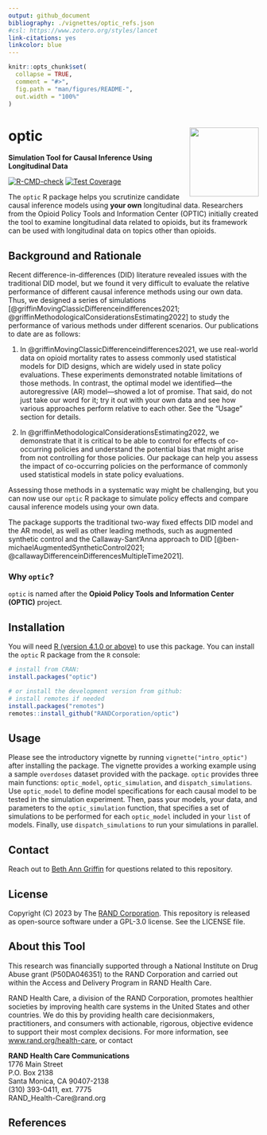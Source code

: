 ```yaml
---
output: github_document
bibliography: ./vignettes/optic_refs.json
#csl: https://www.zotero.org/styles/lancet
link-citations: yes
linkcolor: blue
---
```


<!-- README.md is generated from README.Rmd. Please edit that file -->

```r
knitr::opts_chunk$set(
  collapse = TRUE,
  comment = "#>",
  fig.path = "man/figures/README-",
  out.width = "100%"
)
```

# optic <a href='https://github.com/RANDCorporation/optic'><img src='man/figures/optic.png' align="right" height="139"  style="height:139px !important;" /></a>
**Simulation Tool for Causal Inference Using Longitudinal Data**

[![R-CMD-check](https://github.com/RANDCorporation/optic/workflows/R-CMD-check/badge.svg)](https://github.com/RANDCorporation/optic/actions)
[![Test Coverage](https://github.com/RANDCorporation/optic/workflows/test-coverage/badge.svg)](https://github.com/RANDCorporation/optic/actions)

<!-- badges: end
[![codecov](https://codecov.io/gh/RANDCorporation/optic/branch/develop/graph/badge.svg?token=5XYDOFFJMH)](https://codecov.io/gh/RANDCorporation/optic)
-->

The `optic` R package helps you scrutinize candidate causal inference models using **your own** longitudinal data. Researchers from the Opioid Policy Tools and Information Center (OPTIC) initially created the tool to examine longitudinal data related to opioids, but its framework can be used with longitudinal data on topics other than opioids.

## Background and Rationale

Recent difference-in-differences (DID) literature revealed issues with the traditional DID model, but we found it very difficult to evaluate the relative performance of different causal inference methods using our own data. Thus, we designed a series of simulations [@griffinMovingClassicDifferenceindifferences2021;   @griffinMethodologicalConsiderationsEstimating2022] to study the performance of various methods under different scenarios. Our publications to date are as follows:

1. In @griffinMovingClassicDifferenceindifferences2021, we use real-world data on opioid mortality rates to assess commonly used statistical models for DID designs, which are widely used in state policy evaluations. These experiments demonstrated notable limitations of those methods. In contrast, the optimal model we identified—the autoregressive (AR) model—showed a lot of promise. That said, do not just take our word for it; try it out with your own data and see how various approaches perform relative to each other. See the “Usage” section for details.

2. In @griffinMethodologicalConsiderationsEstimating2022, we demonstrate that it is critical to be able to control for effects of co-occurring policies and understand the potential bias that might arise from not controlling for those policies. Our package can help you assess the impact of co-occurring policies on the performance of commonly used statistical models in state policy evaluations.

Assessing those methods in a systematic way might be challenging, but you can now use our `optic` R package to simulate policy effects and compare causal inference models using your own data.

The package supports the traditional two-way fixed effects DID model and the AR model, as well as other leading methods, such as augmented synthetic control and the Callaway-Sant’Anna approach to DID [@ben-michaelAugmentedSyntheticControl2021;   @callawayDifferenceinDifferencesMultipleTime2021].

### Why `optic`?

`optic` is named after the **Opioid Policy Tools and Information Center (OPTIC)** project.

## Installation

You will need [R (version 4.1.0 or above)](https://www.r-project.org) to use this package. You can install the `optic` R package from the `R` console:

``` r
# install from CRAN:
install.packages("optic")

# or install the development version from github:
# install remotes if needed
install.packages("remotes")
remotes::install_github("RANDCorporation/optic")
```

## Usage

Please see the introductory vignette by running `vignette("intro_optic")` after installing the package. The vignette provides a working example using a sample `overdoses` dataset provided with the package. `optic` provides three main functions: `optic_model`, `optic_simulation`, and `dispatch_simulations`. Use `optic_model` to define model specifications for each causal model to be tested in the simulation experiment. Then, pass your models, your data, and parameters to the `optic_simulation` function, that specifies a set of simulations to be performed for each `optic_model` included in your `list` of models. Finally, use `dispatch_simulations` to run your simulations in parallel.

## Contact

Reach out to [Beth Ann Griffin](https://www.rand.org/about/people/g/griffin_beth_ann.html) for questions related to this repository.


## License 

Copyright (C) 2023 by The [RAND Corporation](https://www.rand.org). This repository is released as open-source software under a GPL-3.0 license. See the LICENSE file.

## About this Tool

This research was financially supported through a National Institute on Drug Abuse grant (P50DA046351) to the RAND Corporation and carried out within the Access and Delivery Program in RAND Health Care.

RAND Health Care, a division of the RAND Corporation, promotes healthier societies by improving health care systems in the United States and other countries. We do this by providing health care decisionmakers, practitioners, and consumers with actionable, rigorous, objective evidence to support their most complex decisions. For more information, see [www.rand.org/health-care](https://www.rand.org/health-care), or contact

**RAND Health Care Communications**  
1776 Main Street  
P.O. Box 2138  
Santa Monica, CA 90407-2138  
(310) 393-0411, ext. 7775  
RAND_Health-Care@rand.org

## References
